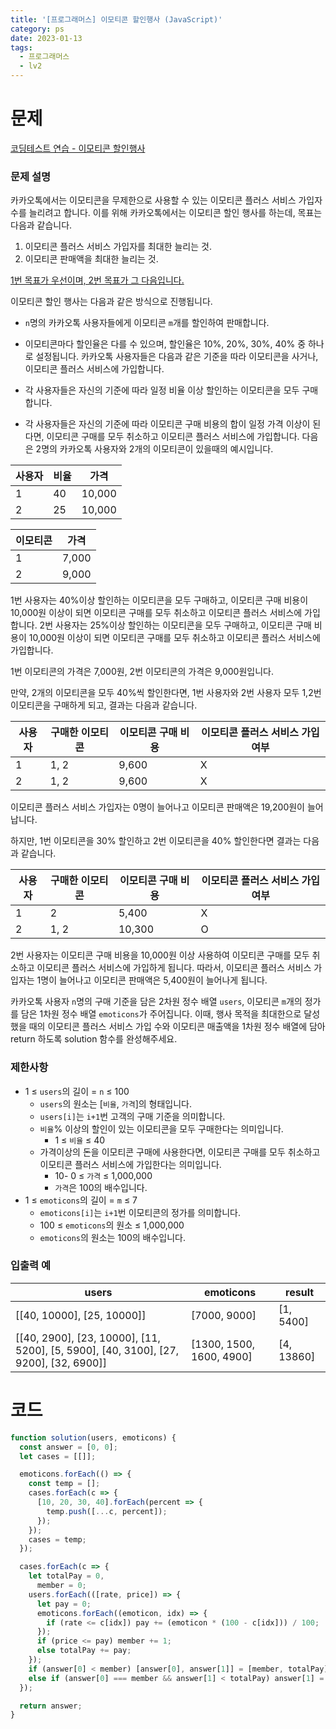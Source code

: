 ```yaml
---
title: '[프로그래머스] 이모티콘 할인행사 (JavaScript)'
category: ps
date: 2023-01-13
tags:
  - 프로그래머스
  - lv2
---
```


# 문제

[코딩테스트 연습 - 이모티콘 할인행사](https://school.programmers.co.kr/learn/courses/30/lessons/150368)

### 문제 설명

카카오톡에서는 이모티콘을 무제한으로 사용할 수 있는 이모티콘 플러스 서비스 가입자 수를 늘리려고 합니다.
이를 위해 카카오톡에서는 이모티콘 할인 행사를 하는데, 목표는 다음과 같습니다.

1. 이모티콘 플러스 서비스 가입자를 최대한 늘리는 것.
2. 이모티콘 판매액을 최대한 늘리는 것.

<u>1번 목표가 우선이며, 2번 목표가 그 다음입니다.</u>

이모티콘 할인 행사는 다음과 같은 방식으로 진행됩니다.

- `n`명의 카카오톡 사용자들에게 이모티콘 `m`개를 할인하여 판매합니다.
- 이모티콘마다 할인율은 다를 수 있으며, 할인율은 10%, 20%, 30%, 40% 중 하나로 설정됩니다.
  카카오톡 사용자들은 다음과 같은 기준을 따라 이모티콘을 사거나, 이모티콘 플러스 서비스에 가입합니다.

- 각 사용자들은 자신의 기준에 따라 일정 비율 이상 할인하는 이모티콘을 모두 구매합니다.
- 각 사용자들은 자신의 기준에 따라 이모티콘 구매 비용의 합이 일정 가격 이상이 된다면, 이모티콘 구매를 모두 취소하고 이모티콘 플러스 서비스에 가입합니다.
  다음은 2명의 카카오톡 사용자와 2개의 이모티콘이 있을때의 예시입니다.

| 사용자 | 비율 | 가격   |
| ------ | ---- | ------ |
| 1      | 40   | 10,000 |
| 2      | 25   | 10,000 |

| 이모티콘 | 가격  |
| -------- | ----- |
| 1        | 7,000 |
| 2        | 9,000 |

1번 사용자는 40%이상 할인하는 이모티콘을 모두 구매하고, 이모티콘 구매 비용이 10,000원 이상이 되면 이모티콘 구매를 모두 취소하고 이모티콘 플러스 서비스에 가입합니다.
2번 사용자는 25%이상 할인하는 이모티콘을 모두 구매하고, 이모티콘 구매 비용이 10,000원 이상이 되면 이모티콘 구매를 모두 취소하고 이모티콘 플러스 서비스에 가입합니다.

1번 이모티콘의 가격은 7,000원, 2번 이모티콘의 가격은 9,000원입니다.

만약, 2개의 이모티콘을 모두 40%씩 할인한다면, 1번 사용자와 2번 사용자 모두 1,2번 이모티콘을 구매하게 되고, 결과는 다음과 같습니다.

| 사용자 | 구매한 이모티콘 | 이모티콘 구매 비용 | 이모티콘 플러스 서비스 가입 여부 |
| ------ | --------------- | ------------------ | -------------------------------- |
| 1      | 1, 2            | 9,600              | X                                |
| 2      | 1, 2            | 9,600              | X                                |

이모티콘 플러스 서비스 가입자는 0명이 늘어나고 이모티콘 판매액은 19,200원이 늘어납니다.

하지만, 1번 이모티콘을 30% 할인하고 2번 이모티콘을 40% 할인한다면 결과는 다음과 같습니다.

| 사용자 | 구매한 이모티콘 | 이모티콘 구매 비용 | 이모티콘 플러스 서비스 가입 여부 |
| ------ | --------------- | ------------------ | -------------------------------- |
| 1      | 2               | 5,400              | X                                |
| 2      | 1, 2            | 10,300             | O                                |

2번 사용자는 이모티콘 구매 비용을 10,000원 이상 사용하여 이모티콘 구매를 모두 취소하고 이모티콘 플러스 서비스에 가입하게 됩니다.
따라서, 이모티콘 플러스 서비스 가입자는 1명이 늘어나고 이모티콘 판매액은 5,400원이 늘어나게 됩니다.

카카오톡 사용자 `n`명의 구매 기준을 담은 2차원 정수 배열 `users`, 이모티콘 `m`개의 정가를 담은 1차원 정수 배열 `emoticons`가 주어집니다. 이때, 행사 목적을 최대한으로 달성했을 때의 이모티콘 플러스 서비스 가입 수와 이모티콘 매출액을 1차원 정수 배열에 담아 return 하도록 solution 함수를 완성해주세요.

### 제한사항

- 1 ≤ `users`의 길이 = `n` ≤ 100
  - `users`의 원소는 [`비율`, `가격`]의 형태입니다.
  - `users[i]`는 `i+1`번 고객의 구매 기준을 의미합니다.
  - `비율`% 이상의 할인이 있는 이모티콘을 모두 구매한다는 의미입니다.
    - 1 ≤ `비율` ≤ 40
  - 가격이상의 돈을 이모티콘 구매에 사용한다면, 이모티콘 구매를 모두 취소하고 이모티콘 플러스 서비스에 가입한다는 의미입니다.
    - 10- 0 ≤ `가격` ≤ 1,000,000
    - `가격`은 100의 배수입니다.
- 1 ≤ `emoticons`의 길이 = `m` ≤ 7
  - `emoticons[i]`는 `i+1`번 이모티콘의 정가를 의미합니다.
  - 100 ≤ `emoticons`의 원소 ≤ 1,000,000
  - `emoticons`의 원소는 100의 배수입니다.

### 입출력 예

| users                                                                                | emoticons                | result     |
| ------------------------------------------------------------------------------------ | ------------------------ | ---------- |
| [[40, 10000], [25, 10000]]                                                           | [7000, 9000]             | [1, 5400]  |
| [[40, 2900], [23, 10000], [11, 5200], [5, 5900], [40, 3100], [27, 9200], [32, 6900]] | [1300, 1500, 1600, 4900] | [4, 13860] |

# 코드

```jsx
function solution(users, emoticons) {
  const answer = [0, 0];
  let cases = [[]];

  emoticons.forEach(() => {
    const temp = [];
    cases.forEach(c => {
      [10, 20, 30, 40].forEach(percent => {
        temp.push([...c, percent]);
      });
    });
    cases = temp;
  });

  cases.forEach(c => {
    let totalPay = 0,
      member = 0;
    users.forEach(([rate, price]) => {
      let pay = 0;
      emoticons.forEach((emoticon, idx) => {
        if (rate <= c[idx]) pay += (emoticon * (100 - c[idx])) / 100;
      });
      if (price <= pay) member += 1;
      else totalPay += pay;
    });
    if (answer[0] < member) [answer[0], answer[1]] = [member, totalPay];
    else if (answer[0] === member && answer[1] < totalPay) answer[1] = totalPay;
  });

  return answer;
}
```
